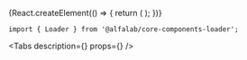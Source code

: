 

<Meta
    title='Компоненты/Loader'
    component={Loader}
/>


<!-- Canvas -->

<Story name='Loader'>
    {React.createElement(() => {
        return (
            <Loader />
        );
    })}
</Story>


<!-- Docs -->

<ComponentHeader
    name='Loader'
    version={version}
    package='@alfalab/core-components-loader'
    stage={3}
/>

```tsx
import { Loader } from '@alfalab/core-components-loader';
```

<Tabs
  description={<Description />}
  props={<Props of={Loader} />}
/>
